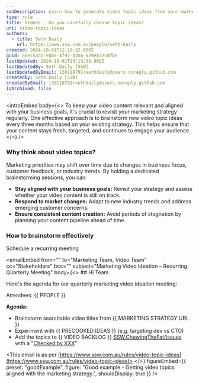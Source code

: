 ```yaml
---
seoDescription: Learn how to generate video topic ideas from your marketing strategy.
type: rule
title: Videos - Do you carefully choose topic ideas?
uri: video-topic-ideas
authors:
  - title: Seth Daily
    url: https://www.ssw.com.au/people/seth-daily
created: 2024-10-01T12:19:32.000Z
guid: a6ec53d1-e0b6-4f92-8356-579e877c8fbe
lastUpdated: 2024-10-01T13:19:39.000Z
lastUpdatedBy: Seth Daily [SSW]
lastUpdatedByEmail: 130118701+sethdaily@users.noreply.github.com
createdBy: Seth Daily [SSW]
createdByEmail: 130118701+sethdaily@users.noreply.github.com
isArchived: false
---
```


<introEmbed
  body={<>
To keep your video content relevant and aligned with your business goals, it's crucial to revisit your marketing strategy regularly. One effective approach is to brainstorm new video topic ideas every three months based on your existing strategy. This helps ensure that your content stays fresh, targeted, and continues to engage your audience.
  </>}
/>
### Why think about video topics?

Marketing priorities may shift over time due to changes in business focus, customer feedback, or industry trends. By holding a dedicated brainstorming sessions, you can:

* **Stay aligned with your business goals:** Revisit your strategy and assess whether your video content is still on track.
* **Respond to market changes:** Adapt to new industry trends and address emerging customer concerns.
* **Ensure consistent content creation:** Avoid periods of stagnation by planning your content pipeline ahead of time.

### How to brainstorm effectively

Schedule a recurring meeting

<emailEmbed
  from=""
  to="Marketing Team, Video Team"
  cc="Stakeholders"
  bcc=""
  subject="Marketing Video Ideation – Recurring Quarterly Meeting"
  body={<>
    ## Hi Team

Here's the agenda for our quarterly marketing video ideation meeting:

Attendees: &#123;&#123; PEOPLE &#125;&#125;

**Agenda:**

* Brainstorm searchable video titles from &#123;&#123; MARKETING STRATEGY URL &#125;&#125;
* Experiment with &#123;&#123; PRECOOKED IDEAS &#125;&#125; (e.g. targeting dev vs CTO)
* Add the topics to &#123;&#123; VIDEO BACKLOG &#125;&#125; [SSW.ChewingTheFat/issues](https://github.com/SSWConsulting/SSW.ChewingTheFat/issues) with a "[Checked by XXX](/checked-by-xxx)"

<This email is as per [https://www.ssw.com.au/rules/video-topic-ideas](https://www.ssw.com.au/rules/video-topic-ideas)>
  </>}
  figureEmbed={{
    preset: "goodExample",
    figure: "Good example - Getting video topics aligned with the marketing strategy.",
    shouldDisplay: true
  }}
/>
